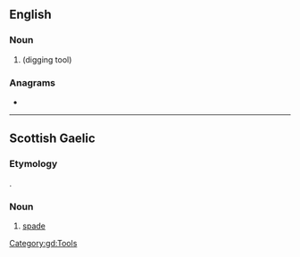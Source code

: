 {{also|spáid}}
==English==

===Noun===
{{en-noun}}

# {{obsolete form of|spade|nodot=yes|lang=en}} (digging tool)

{{Webster 1913}}

===Anagrams===
* {{anagrams|en|apids|sapid}}

----

==Scottish Gaelic==

===Etymology===
{{borrowing|gd|en|spade}}.

===Noun===
{{gd-noun|g=f|gen=spaide|pl=spaidean}}

# [[spade]]

[[Category:gd:Tools]]